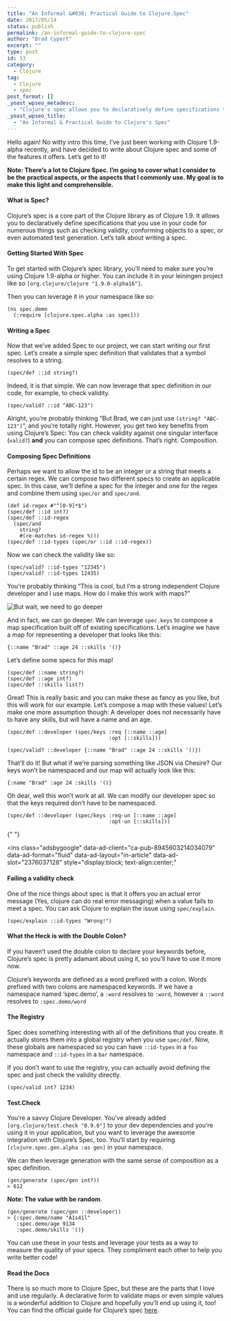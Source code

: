 ```yaml
---
title: "An Informal &#038; Practical Guide to Clojure.Spec"
date: 2017/05/14
status: publish
permalink: /an-informal-guide-to-clojure-spec
author: "Brad Cypert"
excerpt: ""
type: post
id: 53
category:
  - Clojure
tag:
  - Clojure
  - spec
post_format: []
_yoast_wpseo_metadesc:
  - "Clojure's spec allows you to declaratively define specifications that you use in your code for numerous things such as checking validity and more!"
_yoast_wpseo_title:
  - "An Informal & Practical Guide to Clojure's Spec"
---
```


Hello again! No witty intro this time, I’ve just been working with Clojure 1.9-alpha recently, and have decided to write about Clojure spec and some of the features it offers. Let’s get to it!

**Note: There’s a lot to Clojure Spec. I’m going to cover what I consider to be the practical aspects, or the aspects that I commonly use. My goal is to make this light and comprehensible.**

#### What is Spec?

Clojure’s spec is a core part of the Clojure library as of Clojure 1.9. It allows you to declaratively define specifications that you use in your code for numerous things such as checking validity, conforming objects to a spec, or even automated test generation. Let’s talk about writing a spec.

#### Getting Started With Spec

To get started with Clojure’s spec library, you’ll need to make sure you’re using Clojure 1.9-alpha or higher. You can include it in your leiningen project like so `[org.clojure/clojure "1.9.0-alpha16"]`.

Then you can leverage it in your namespace like so:

```
(ns spec.demo
  (:require [clojure.spec.alpha :as spec]))

```

#### Writing a Spec

Now that we’ve added Spec to our project, we can start writing our first spec. Let’s create a simple spec definition that validates that a symbol resolves to a string.

```
(spec/def ::id string?)

```

Indeed, it is that simple. We can now leverage that spec definition in our code, for example, to check validity.

```
(spec/valid? ::id "ABC-123")

```

Alright, you’re probably thinking “But Brad, we can just use `(string? "ABC-123")`“, and you’re totally right. However, you get two key benefits from using Clojure’s Spec: You can check validity against one singular interface (`valid?`) **and** you can compose spec definitions. That’s right. Composition.

#### Composing Spec Definitions

Perhaps we want to allow the id to be an integer or a string that meets a certain regex. We can compose two different specs to create an applicable spec. In this case, we’ll define a spec for the integer and one for the regex and combine them using `spec/or` and `spec/and`.

```
(def id-regex #"^[0-9]*$")
(spec/def ::id int?)
(spec/def ::id-regex
  (spec/and
    string?
    #(re-matches id-regex %)))
(spec/def ::id-types (spec/or ::id ::id-regex))

```

Now we can check the validity like so:

```
(spec/valid? ::id-types "12345")
(spec/valid? ::id-types 12435)

```

You’re probably thinking “This is cool, but I’m a strong independent Clojure developer and I use maps. How do I make this work with maps?”

![But wait, we need to go deeper](http://i3.kym-cdn.com/photos/images/facebook/000/531/557/a88.jpg)

And in fact, we can go deeper. We can leverage `spec.keys` to compose a map specification built off of existing specifications. Let’s imagine we have a map for representing a developer that looks like this:

```
{::name "Brad" ::age 24 ::skills '()}

```

Let’s define some specs for this map!

```
(spec/def ::name string?)
(spec/def ::age int?)
(spec/def ::skills list?)

```

Great! This is really basic and you can make these as fancy as you like, but this will work for our example. Let’s compose a map with these values! Let’s make one more assumption though: A developer does not necessarily have to have any skills, but will have a name and an age.

```
(spec/def ::developer (spec/keys :req [::name ::age]
                                 :opt [::skills]))

(spec/valid? ::developer {::name "Brad" ::age 24 ::skills '()})

```

That’ll do it! But what if we’re parsing something like JSON via Chesire? Our keys won’t be namespaced and our map will actually look like this:

```
{:name "Brad" :age 24 :skills '()}

```

Oh dear, well this won’t work at all. We can modify our developer spec so that the keys required don’t have to be namespaced.

```
(spec/def ::developer (spec/keys :req-un [::name ::age]
                                 :opt-un [::skills]))

```

<script async="" src="//pagead2.googlesyndication.com/pagead/js/adsbygoogle.js"></script>{" "}

<ins
  class="adsbygoogle"
  data-ad-client="ca-pub-8945603214034079"
  data-ad-format="fluid"
  data-ad-layout="in-article"
  data-ad-slot="2376037128"
  style="display:block; text-align:center;"
></ins>
<script>(adsbygoogle = window.adsbygoogle || []).push({});</script>

#### Failing a validity check

One of the nice things about spec is that it offers you an actual error message (Yes, clojure can do real error messaging) when a value fails to meet a spec. You can ask Clojure to explain the issue using `spec/explain`.

```
(spec/explain ::id-types "Wrong!")

```

#### What the Heck is with the Double Colon?

If you haven’t used the double colon to declare your keywords before, Clojure’s spec is pretty adamant about using it, so you’ll have to use it more now.

Clojure’s keywords are defined as a word prefixed with a colon. Words prefixed with two colons are namespaced keywords. If we have a namespace named ‘spec.demo’, a `:word` resolves to `:word`, however a `::word` resolves to `:spec.demo/word`

#### The Registry

Spec does something interesting with all of the definitions that you create. It actually stores them into a global registry when you use `spec/def`. Now, these globals are namespaced so you can have `::id-types` in a `foo` namespace and `::id-types` in a `bar` namespace.

If you don’t want to use the registry, you can actually avoid defining the spec and just check the validity directly.

```
(spec/valid int? 1234)

```

#### Test.Check

You’re a savvy Clojure Developer. You’ve already added `[org.clojure/test.check "0.9.0"]` to your dev dependencies and you’re using it in your application, but you want to leverage the awesome integration with Clojure’s Spec, too. You’ll start by requiring `[clojure.spec.gen.alpha :as gen]` in your namespace.

We can then leverage generation with the same sense of composition as a spec definition.

```
(gen/generate (spec/gen int?))
> 612

```

**Note: The value with be random**.

```
(gen/generate (spec/gen ::developer))
> {:spec.demo/name "A1s41l"
   :spec.demo/age 9134
   :spec.demo/skills '()}

```

You can use these in your tests and leverage your tests as a way to measure the quality of your specs. They compliment each other to help you write better code!

#### Read the Docs

There is so much more to Clojure Spec, but these are the parts that I love and use regularly. A declarative form to validate maps or even simple values is a wonderful addition to Clojure and hopefully you’ll end up using it, too! You can find the official guide for Clojure’s spec [here](https://clojure.org/guides/spec).
